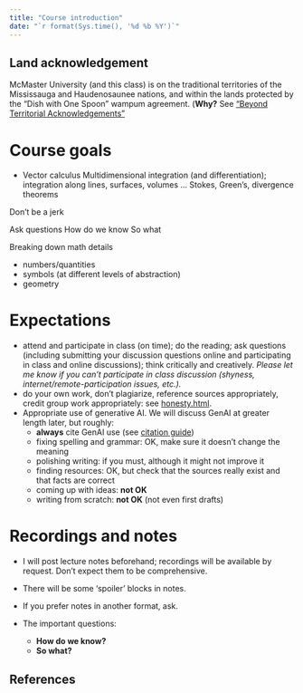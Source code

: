```yaml
---
title: "Course introduction"
date: "`r format(Sys.time(), '%d %b %Y')`"
---
```


## Land acknowledgement

McMaster University (and this class) is on the traditional territories of the Mississauga and Haudenosaunee nations, and within the lands protected by the “Dish with One Spoon” wampum agreement. (**Why?** See ["Beyond Territorial Acknowledgements"](https://apihtawikosisan.com/2024/11/revisiting-beyond-territorial-acknowledgments/)

# Course goals

* Vector calculus
Multidimensional integration (and differentiation);
  integration along lines, surfaces, volumes ...
Stokes, Green's, divergence theorems

Don't be a jerk

Ask questions
How do we know
So what

Breaking down math details
 
* numbers/quantities
* symbols (at different levels of abstraction)
* geometry

# Expectations

- attend and participate in class (on time); do the reading; ask questions
(including submitting your discussion questions online and
participating in class and online discussions); think critically and
creatively. *Please let me know if you can't participate in class discussion (shyness, internet/remote-participation issues, etc.).*
- do your own work, don't plagiarize, reference sources appropriately, credit group work appropriately: see [honesty.html](honesty.html).
- Appropriate use of generative AI. We will discuss GenAI at greater length later, but roughly:
   - **always** cite GenAI use (see [citation guide](https://libguides.mcmaster.ca/cite-gen-ai))
   - fixing spelling and grammar: OK, make sure it doesn't change the meaning
   - polishing writing: if you must, although it might not improve it
   - finding resources: OK, but check that the sources really exist and that facts are correct
   - coming up with ideas: **not OK**
   - writing from scratch: **not OK** (not even first drafts)

# Recordings and notes

- I will post lecture notes beforehand; recordings will be available by request. Don't expect them to be comprehensive.
- There will be some 'spoiler' blocks in notes.
- If you prefer notes in another format, ask.

- The important questions:
   - **How do we know?** 
   - **So what?**

## References

